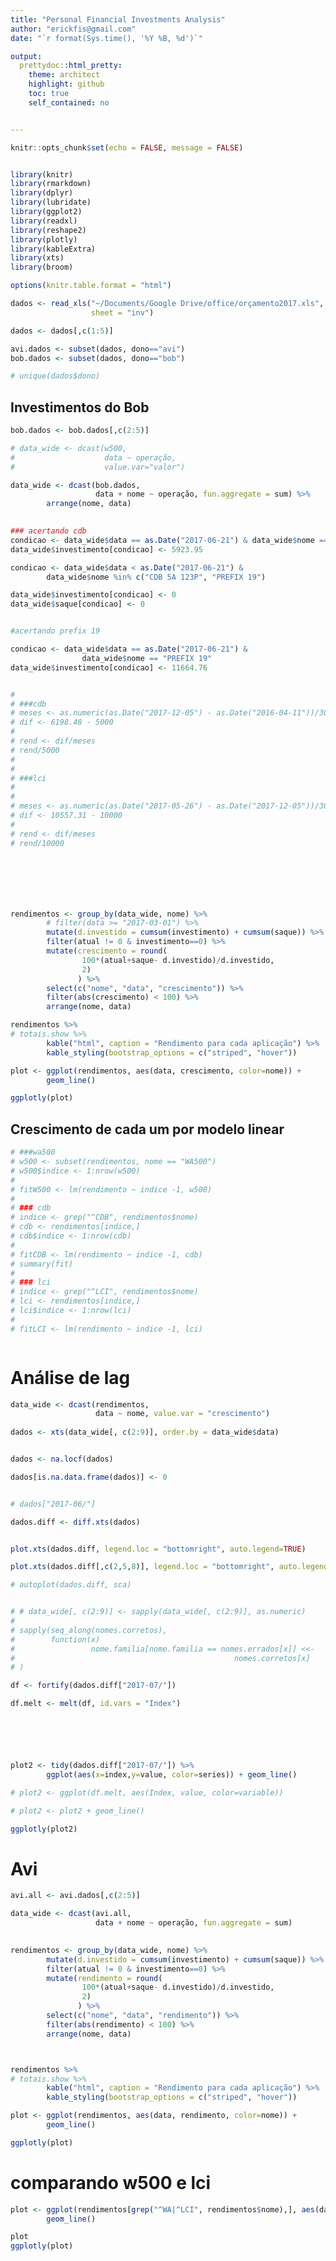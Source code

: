```yaml
---
title: "Personal Financial Investments Analysis"
author: "erickfis@gmail.com"
date: "`r format(Sys.time(), '%Y %B, %d')`"

output:
  prettydoc::html_pretty:
    theme: architect
    highlight: github
    toc: true
    self_contained: no


---
```


```r
knitr::opts_chunk$set(echo = FALSE, message = FALSE)


library(knitr)
library(rmarkdown)
library(dplyr)
library(lubridate)
library(ggplot2)
library(readxl)
library(reshape2)
library(plotly)
library(kableExtra)
library(xts)
library(broom)

options(knitr.table.format = "html") 


```

```r

dados <- read_xls("~/Documents/Google Drive/office/orçamento2017.xls", 
                  sheet = "inv")

dados <- dados[,c(1:5)]

avi.dados <- subset(dados, dono=="avi")
bob.dados <- subset(dados, dono=="bob")

# unique(dados$dono)
```

## Investimentos do Bob

```r

bob.dados <- bob.dados[,c(2:5)]

# data_wide <- dcast(w500, 
#                    data ~ operação,
#                    value.var="valor")

data_wide <- dcast(bob.dados, 
                   data + nome ~ operação, fun.aggregate = sum) %>%
        arrange(nome, data)
  

### acertando cdb
condicao <- data_wide$data == as.Date("2017-06-21") & data_wide$nome == "CDB 5A 123P"
data_wide$investimento[condicao] <- 5923.95

condicao <- data_wide$data < as.Date("2017-06-21") & 
        data_wide$nome %in% c("CDB 5A 123P", "PREFIX 19")

data_wide$investimento[condicao] <- 0
data_wide$saque[condicao] <- 0


#acertando prefix 19

condicao <- data_wide$data == as.Date("2017-06-21") & 
                data_wide$nome == "PREFIX 19"
data_wide$investimento[condicao] <- 11664.76


# 
# ###cdb
# meses <- as.numeric(as.Date("2017-12-05") - as.Date("2016-04-11"))/30
# dif <- 6198.48 - 5000
# 
# rend <- dif/meses
# rend/5000
# 
#            
# ###lci
# 
# 
# meses <- as.numeric(as.Date("2017-05-26") - as.Date("2017-12-05"))/30
# dif <- 10557.31 - 10000
# 
# rend <- dif/meses
# rend/10000







rendimentos <- group_by(data_wide, nome) %>%
        # filter(data >= "2017-03-01") %>%
        mutate(d.investido = cumsum(investimento) + cumsum(saque)) %>%
        filter(atual != 0 & investimento==0) %>%
        mutate(crescimento = round(
                100*(atual+saque- d.investido)/d.investido,
                2)
               ) %>%
        select(c("nome", "data", "crescimento")) %>%
        filter(abs(crescimento) < 100) %>%
        arrange(nome, data)

```






```r

rendimentos %>%
# totais.show %>% 
        kable("html", caption = "Rendimento para cada aplicação") %>% 
        kable_styling(bootstrap_options = c("striped", "hover"))

```


```r
plot <- ggplot(rendimentos, aes(data, crescimento, color=nome)) + 
        geom_line()

ggplotly(plot)
```


## Crescimento de cada um por modelo linear

```r

# ###wa500
# w500 <- subset(rendimentos, nome == "WA500")
# w500$indice <- 1:nrow(w500)
# 
# fitW500 <- lm(rendimento ~ indice -1, w500)
# 
# ### cdb
# indice <- grep("^CDB", rendimentos$nome)
# cdb <- rendimentos[indice,]
# cdb$indice <- 1:nrow(cdb)
# 
# fitCDB <- lm(rendimento ~ indice -1, cdb)
# summary(fit)
# 
# ### lci
# indice <- grep("^LCI", rendimentos$nome)
# lci <- rendimentos[indice,]
# lci$indice <- 1:nrow(lci)
# 
# fitLCI <- lm(rendimento ~ indice -1, lci)



```


# Análise de lag

```r

data_wide <- dcast(rendimentos, 
                   data ~ nome, value.var = "crescimento")
                   
dados <- xts(data_wide[, c(2:9)], order.by = data_wide$data)


dados <- na.locf(dados)

dados[is.na.data.frame(dados)] <- 0


# dados["2017-06/"]

dados.diff <- diff.xts(dados)


plot.xts(dados.diff, legend.loc = "bottomright", auto.legend=TRUE)

plot.xts(dados.diff[,c(2,5,8)], legend.loc = "bottomright", auto.legend=TRUE)

# autoplot(dados.diff, sca)


# # data_wide[, c(2:9)] <- sapply(data_wide[, c(2:9)], as.numeric)
# 
# sapply(seq_along(nomes.corretos), 
#        function(x)
#                 nome.familia[nome.familia == nomes.errados[x]] <<- 
#                                                 nomes.corretos[x]
# )


```



```r

df <- fortify(dados.diff["2017-07/"])

df.melt <- melt(df, id.vars = "Index")






plot2 <- tidy(dados.diff["2017-07/"]) %>% 
        ggplot(aes(x=index,y=value, color=series)) + geom_line()

# plot2 <- ggplot(df.melt, aes(Index, value, color=variable))

# plot2 <- plot2 + geom_line()

ggplotly(plot2)
```




# Avi


```r

avi.all <- avi.dados[,c(2:5)]

data_wide <- dcast(avi.all, 
                   data + nome ~ operação, fun.aggregate = sum)
                   

rendimentos <- group_by(data_wide, nome) %>%
        mutate(d.investido = cumsum(investimento) + cumsum(saque)) %>%
        filter(atual != 0 & investimento==0) %>%
        mutate(rendimento = round(
                100*(atual+saque- d.investido)/d.investido,
                2)
               ) %>%
        select(c("nome", "data", "rendimento")) %>%
        filter(abs(rendimento) < 100) %>%
        arrange(nome, data)




```



```r

rendimentos %>%
# totais.show %>% 
        kable("html", caption = "Rendimento para cada aplicação") %>% 
        kable_styling(bootstrap_options = c("striped", "hover"))

```


```r
plot <- ggplot(rendimentos, aes(data, rendimento, color=nome)) + 
        geom_line()

ggplotly(plot)
```



# comparando w500 e lci

```r
plot <- ggplot(rendimentos[grep("^WA|^LCI", rendimentos$nome),], aes(data, rendimento, color=nome)) + 
        geom_line()

plot
ggplotly(plot)
```

